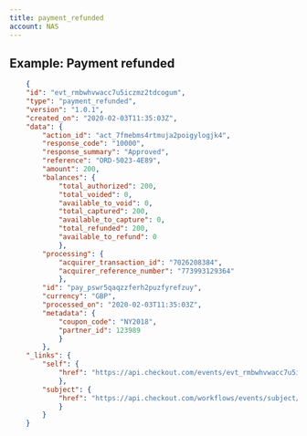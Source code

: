 ```yaml
---
title: payment_refunded
account: NAS
---
```


## Example: Payment refunded

```json
    {
    "id": "evt_rmbwhvwacc7u5iczmz2tdcogum",
    "type": "payment_refunded",
    "version": "1.0.1",
    "created_on": "2020-02-03T11:35:03Z",
    "data": {
        "action_id": "act_7fmebms4rtmuja2poigylogjk4",
        "response_code": "10000",
        "response_summary": "Approved",
        "reference": "ORD-5023-4E89",
        "amount": 200,
        "balances": {
            "total_authorized": 200,
            "total_voided": 0,
            "available_to_void": 0,
            "total_captured": 200,
            "available_to_capture": 0,
            "total_refunded": 200,
            "available_to_refund": 0
            },
        "processing": {
            "acquirer_transaction_id": "7026208384",
            "acquirer_reference_number": "773993129364"
            },
        "id": "pay_pswr5qaqzzferh2puzfyrefzuy",
        "currency": "GBP",
        "processed_on": "2020-02-03T11:35:03Z",
        "metadata": {
            "coupon_code": "NY2018",
            "partner_id": 123989
            }
        },
    "_links": {
        "self": {
            "href": "https://api.checkout.com/events/evt_rmbwhvwacc7u5iczmz2tdcogum"
            },
        "subject": {
            "href": "https://api.checkout.com/workflows/events/subject/pay_jlfj2ful7z3u5lbykhy5lzezvm"
            }
        }
    }
```
